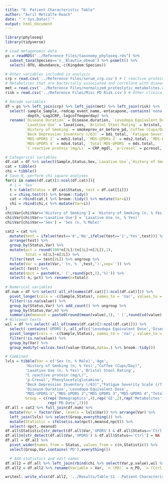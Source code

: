 ```yaml
---
title: "0. Patient Characteristic Table"
author: "Avril Metcalfe-Roach"
date: "`r Sys.Date()`"
output: html_document
---
```


```r
library(phyloseq)
library(tidyverse)

# Load metagenomic data
ps = readRDS("../Reference Files/taxonomy_phyloseq.rds") %>% 
  subset_taxa(Species=='s__Blautia_obeum') %>% psmelt() %>% 
  select(-OTU,-Abundance,-c(Kingdom:Species))

# Other variables included in analysis
crp = read.csv('../Reference Files/serum_crp.csv') # C reactive protein
# Metabolites that are bacterially associated and correlate with disease
met = read.csv('../Reference Files/normalized_proteolytic_metabolites.csv') 
risk = read.csv('../Reference Files/Misc PD Risk.csv') # Other clinical variables of interest in PD

# Recode variables
df = ps %>% left_join(crp) %>% left_join(met) %>% left_join(risk) %>% 
  select(-sample_Sample,-redcap_event_name,-entacapone,-contains('nona'),
         -depth,-Log2CRP,-logcoffeeperday) %>% 
  rename(`Disease Duration` = Disease.duration, `Levodopa Equivalent Dose` = levo.eq.dose,
         `Laxative Use` = laxatives, `Bristol Stool Rating` = bristol, 
         `History of Smoking` = smokeprev_or_before_pd,`Coffee (Cups/Day)` = coffee_per_day,
         `Beck Depression Inventory (/63)` = bdi_total, `Fatigue Severity Scale (/7)` = fss_total,
         `MDS-UPDRS 1` = mds1.total, `MDS-UPDRS 2` = mds2.total, `MDS-UPDRS 3` = mds3.total, 
         `MDS-UPDRS 4` = mds4.total, `Total MDS-UPDRS` = mds.total,
         `C reactive protein (mg/L)` = CRP_mgdl, `p-Cresol` = pcresol, Phenylacetylglutamine = phenylacetylglutamine)
```

```r
# Categorical variables
df.cat = df %>% select(Sample,Status,Sex,`Laxative Use`,`History of Smoking`)
cat = tibble()
chi = tibble()
# Save N, perform chi square analyses
for(i in names(df.cat)[3:ncol(df.cat)]){
  # i = 'Sex'
  t = table(Status = df.cat$Status, test = df.cat[[i]]) 
  c = chisq.test(t) %>% broom::tidy()
  cat = rbind(cat,t %>% broom::tidy() %>% mutate(Var=i))
  chi = rbind(chi,c %>% mutate(Var=i))
}
chi$Var[chi$Var=='History of Smoking'] = 'History of Smoking (n, % Yes)'
chi$Var[chi$Var=='Laxative Use'] = 'Laxative Use (n, % Yes)'
chi$Var[chi$Var=='Sex'] = 'Sex (n, % Male)'

cat2 = cat %>% 
  mutate(test = ifelse(test=='0','No',ifelse(test=='1','Yes',test))) %>% 
  arrange(test) %>% 
  group_by(Status,Var) %>% 
  mutate(pct = round(100*n[2L]/(n[1L]+n[2L]),1),
         total = n[1L]+n[2L]) %>%
  filter(test == test[2L]) %>% ungroup %>%
  mutate(Var = paste(Var,' (n, % ',test,')',sep='')) %>% 
  select(-test) %>% 
  mutate(npct = paste0(n,' (',round(pct,1),'%)')) %>% 
  select(-n,-pct) %>% rename(n=total)
  
# Numerical variables
df.num = df %>% select(-all_of(names(df.cat)[3:ncol(df.cat)])) %>% 
  pivot_longer(cols = -c(Sample,Status), names_to = 'Var', values_to = 'value') %>% 
  filter(!is.na(value)) %>% 
  group_by(Status,Var) %>% add_count() %>% ungroup %>% 
  group_by(Status,Var,n) %>% 
  summarize(meansd = paste0(round(mean(value),1), ' (',round(sd(value),1),')'))
# Wilcoxon tests
wil = df %>% select(-all_of(names(df.cat)[3:ncol(df.cat)])) %>% 
  select(-contains('UPDRS'),-all_of(c('Levodopa Equivalent Dose','Disease Duration'))) %>% 
  pivot_longer(cols = -c(Sample,Status), names_to = 'Var', values_to = 'value') %>% 
  filter(!is.na(value)) %>%
  group_by(Var) %>%
  group_modify(~wilcox.test(value~Status,data=.) %>% broom::tidy())

# Combined
lvls = tibble(Var = c('Sex (n, % Male)','Age',
         'History of Smoking (n, % Yes)',"Coffee (Cups/Day)",
         'Laxative Use (n, % Yes)','Bristol Stool Rating',
         "C reactive protein (mg/L)",
         'p-Cresol','Phenylacetylglutamine',
         "Beck Depression Inventory (/63)","Fatigue Severity Scale (/7)",
         'Disease Duration','Levodopa Equivalent Dose',
         "MDS-UPDRS 1","MDS-UPDRS 2","MDS-UPDRS 3","MDS-UPDRS 4","Total MDS-UPDRS"),
         Group = c(rep('Demographics',4),rep('GI',2),rep('Metabolites',3),rep('Mood',2),
                   rep('PD Data',7)))
df.all = cat2 %>% full_join(df.num) %>% 
  mutate(Var = factor(Var, levels = lvls$Var)) %>% arrange(Var) %>% 
  left_join(lvls) %>% select(Group,everything()) %>% 
  mutate(Statistic = ifelse(is.na(npct),meansd,npct)) %>% 
  select(-npct,-meansd)
df.all$Statistic[str_detect(df.all$Var,'UPDRS') & df.all$Status=='Ctrl'] = NA
df.all$n[str_detect(df.all$Var,'UPDRS') & df.all$Status=='Ctrl'] = NA
df.all = df.all %>% 
  pivot_wider(names_from = Status, values_from = c(n,Statistic)) %>% 
  select(Group,Var,contains('PD'),everything())

  # Add statistics and edit names
df.all2 = df.all %>% left_join(rbind(chi %>% select(Var,p.value),wil %>% select(Var,p.value)))
df.all2 = df.all2 %>% rename(Variable = Var, `n (PD)` = n_PD, `n (Ctrl)` = n_Ctrl, `Statistic (PD)` = Statistic_PD, `Statistic (Ctrl)` = Statistic_Ctrl, `P value` = p.value)
```

```r
writexl::write_xlsx(df.all2, '../Results/Table S1 - Patient Characteristic Table.xlsx')
```

